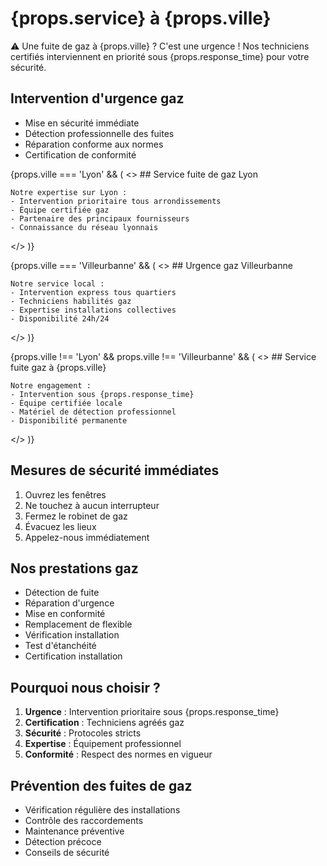 
# {props.service} à {props.ville}

⚠️ Une fuite de gaz à {props.ville} ? C'est une urgence ! Nos techniciens certifiés interviennent en priorité sous {props.response_time} pour votre sécurité.

## Intervention d'urgence gaz

- Mise en sécurité immédiate
- Détection professionnelle des fuites
- Réparation conforme aux normes
- Certification de conformité

{props.ville === 'Lyon' && (
  <>
    ## Service fuite de gaz Lyon

    Notre expertise sur Lyon :
    - Intervention prioritaire tous arrondissements
    - Équipe certifiée gaz
    - Partenaire des principaux fournisseurs
    - Connaissance du réseau lyonnais
  </>
)}

{props.ville === 'Villeurbanne' && (
  <>
    ## Urgence gaz Villeurbanne

    Notre service local :
    - Intervention express tous quartiers
    - Techniciens habilités gaz
    - Expertise installations collectives
    - Disponibilité 24h/24
  </>
)}

{props.ville !== 'Lyon' && props.ville !== 'Villeurbanne' && (
  <>
    ## Service fuite gaz à {props.ville}

    Notre engagement :
    - Intervention sous {props.response_time}
    - Équipe certifiée locale
    - Matériel de détection professionnel
    - Disponibilité permanente
  </>
)}

## Mesures de sécurité immédiates

1. Ouvrez les fenêtres
2. Ne touchez à aucun interrupteur
3. Fermez le robinet de gaz
4. Évacuez les lieux
5. Appelez-nous immédiatement

## Nos prestations gaz

- Détection de fuite
- Réparation d'urgence
- Mise en conformité
- Remplacement de flexible
- Vérification installation
- Test d'étanchéité
- Certification installation

## Pourquoi nous choisir ?

1. **Urgence** : Intervention prioritaire sous {props.response_time}
2. **Certification** : Techniciens agréés gaz
3. **Sécurité** : Protocoles stricts
4. **Expertise** : Équipement professionnel
5. **Conformité** : Respect des normes en vigueur

## Prévention des fuites de gaz

- Vérification régulière des installations
- Contrôle des raccordements
- Maintenance préventive
- Détection précoce
- Conseils de sécurité
